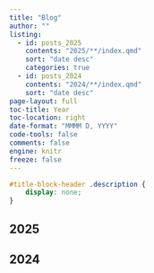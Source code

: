 ```yaml
---
title: "Blog"
author: ""
listing:
  - id: posts_2025
    contents: "2025/**/index.qmd"
    sort: "date desc"
    categories: true
  - id: posts_2024
    contents: "2024/**/index.qmd"
    sort: "date desc"
page-layout: full
toc-title: Year
toc-location: right
date-format: "MMMM D, YYYY"
code-tools: false
comments: false
engine: knitr
freeze: false
---
```


```css
#title-block-header .description {
    display: none;
}
```

## 2025

:::{#posts_2025}
:::

## 2024

:::{#posts_2024}
:::